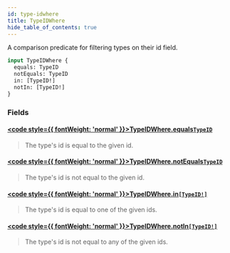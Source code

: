 ```yaml
---
id: type-idwhere
title: TypeIDWhere
hide_table_of_contents: true
---
```








A comparison predicate for filtering types on their id field.

```graphql
input TypeIDWhere {
  equals: TypeID
  notEquals: TypeID
  in: [TypeID!]
  notIn: [TypeID!]
}
```


### Fields

#### [<code style={{ fontWeight: 'normal' }}>TypeIDWhere.<b>equals</b></code>](#)<Bullet />[`TypeID`](/docs/directory-api-reference/schema/common/scalars/type-id) <Badge class="secondary" text="scalar"/> <Badge class="secondary" text="common"/>
> The type's id is equal to the given id.
> 

#### [<code style={{ fontWeight: 'normal' }}>TypeIDWhere.<b>notEquals</b></code>](#)<Bullet />[`TypeID`](/docs/directory-api-reference/schema/common/scalars/type-id) <Badge class="secondary" text="scalar"/> <Badge class="secondary" text="common"/>
> The type's id is not equal to the given id.
> 

#### [<code style={{ fontWeight: 'normal' }}>TypeIDWhere.<b>in</b></code>](#)<Bullet />[`[TypeID!]`](/docs/directory-api-reference/schema/common/scalars/type-id) <Badge class="secondary" text="list"/> <Badge class="secondary" text="scalar"/> <Badge class="secondary" text="common"/>
> The type's id is equal to one of the given ids.
> 

#### [<code style={{ fontWeight: 'normal' }}>TypeIDWhere.<b>notIn</b></code>](#)<Bullet />[`[TypeID!]`](/docs/directory-api-reference/schema/common/scalars/type-id) <Badge class="secondary" text="list"/> <Badge class="secondary" text="scalar"/> <Badge class="secondary" text="common"/>
> The type's id is not equal to any of the given ids.
> 





